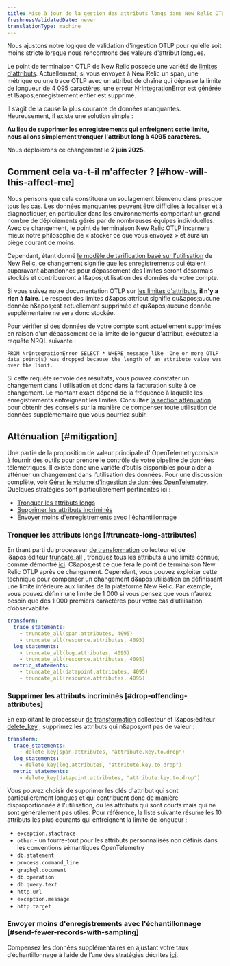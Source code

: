 ```yaml
---
title: Mise à jour de la gestion des attributs longs dans New Relic OTLP
freshnessValidatedDate: never
translationType: machine
---
```


Nous ajustons notre logique de validation d'ingestion OTLP pour qu'elle soit moins stricte lorsque nous rencontrons des valeurs d'attribut longues.

Le point de terminaison OTLP de New Relic possède une variété de [limites d'attributs](/docs/opentelemetry/best-practices/opentelemetry-otlp/#attribute-limits). Actuellement, si vous envoyez à New Relic un span, une métrique ou une trace OTLP avec un attribut de chaîne qui dépasse la limite de longueur de 4 095 caractères, une erreur [NrIntegrationError](https://docs.newrelic.com/docs/data-apis/manage-data/nrintegrationerror/) est générée et l&amp;apos;enregistrement entier est supprimé.

Il s’agit de la cause la plus courante de données manquantes. Heureusement, il existe une solution simple :

**Au lieu de supprimer les enregistrements qui enfreignent cette limite, nous allons simplement tronquer l'attribut long à 4095 caractères.**

Nous déploierons ce changement le **2 juin 2025**.

## Comment cela va-t-il m'affecter ? [#how-will-this-affect-me]

Nous pensons que cela constituera un soulagement bienvenu dans presque tous les cas. Les données manquantes peuvent être difficiles à localiser et à diagnostiquer, en particulier dans les environnements comportant un grand nombre de déploiements gérés par de nombreuses équipes individuelles. Avec ce changement, le point de terminaison New Relic OTLP incarnera mieux notre philosophie de « stocker ce que vous envoyez » et aura un piège courant de moins.

Cependant, étant donné [le modèle de tarification basé sur l'utilisation](https://newrelic.com/pricing) de New Relic, ce changement signifie que les enregistrements qui étaient auparavant abandonnés pour dépassement des limites seront désormais stockés et contribueront à l&amp;apos;utilisation des données de votre compte.

Si vous suivez notre documentation OTLP sur [les limites d'attributs](/docs/opentelemetry/best-practices/opentelemetry-otlp/#attribute-limits), **il n'y a rien à faire**. Le respect des limites d&amp;apos;attribut signifie qu&amp;apos;aucune donnée n&amp;apos;est actuellement supprimée et qu&amp;apos;aucune donnée supplémentaire ne sera donc stockée.

Pour vérifier si des données de votre compte sont actuellement supprimées en raison d'un dépassement de la limite de longueur d'attribut, exécutez la requête NRQL suivante :

```
FROM NrIntegrationError SELECT * WHERE message like 'One or more OTLP data point(s) was dropped because the length of an attribute value was over the limit.
```

Si cette requête renvoie des résultats, vous pouvez constater un changement dans l'utilisation et donc dans la facturation suite à ce changement. Le montant exact dépend de la fréquence à laquelle les enregistrements enfreignent les limites. Consultez [la section atténuation](#mitigation) pour obtenir des conseils sur la manière de compenser toute utilisation de données supplémentaire que vous pourriez subir.

## Atténuation [#mitigation]

Une partie de la proposition de valeur principale d' OpenTelemetryconsiste à fournir des outils pour prendre le contrôle de votre pipeline de données télémétriques. Il existe donc une variété d’outils disponibles pour aider à atténuer un changement dans l’utilisation des données. Pour une discussion complète, voir [Gérer le volume d'ingestion de données OpenTelemetry](/docs/opentelemetry/best-practices/opentelemetry-manage-data-ingest-volume/). Quelques stratégies sont particulièrement pertinentes ici :

* [Tronquer les attributs longs](#truncate-long-attributes)
* [Supprimer les attributs incriminés](#drop-offending-attributes)
* [Envoyer moins d'enregistrements avec l'échantillonnage](#send-fewer-records-with-sampling)

### Tronquer les attributs longs [#truncate-long-attributes]

En tirant parti du processeur [de transformation](https://github.com/open-telemetry/opentelemetry-collector-contrib/tree/main/processor/transformprocessor) collecteur et de l&amp;apos;éditeur [truncate\_all](https://github.com/open-telemetry/opentelemetry-collector-contrib/tree/main/pkg/ottl/ottlfuncs#truncate_all) , tronquez tous les attributs à une limite connue, comme démontré [ici](https://github.com/newrelic/newrelic-opentelemetry-examples/blob/036108c49b20f0e05ca80366a488d60cd02c5e1d/other-examples/collector/nr-config/otel-config.yaml#L14-L24). C&amp;apos;est ce que fera le point de terminaison New Relic OTLP après ce changement. Cependant, vous pouvez exploiter cette technique pour compenser un changement d&amp;apos;utilisation en définissant une limite inférieure aux limites de la plateforme New Relic. Par exemple, vous pouvez définir une limite de 1 000 si vous pensez que vous n’aurez besoin que des 1 000 premiers caractères pour votre cas d’utilisation d’observabilité.

```yaml
transform:
  trace_statements:
    - truncate_all(span.attributes, 4095)
    - truncate_all(resource.attributes, 4095)
  log_statements:
    - truncate_all(log.attributes, 4095)
    - truncate_all(resource.attributes, 4095)
  metric_statements:
    - truncate_all(datapoint.attributes, 4095)
    - truncate_all(resource.attributes, 4095)
```

### Supprimer les attributs incriminés [#drop-offending-attributes]

En exploitant le processeur [de transformation](https://github.com/open-telemetry/opentelemetry-collector-contrib/tree/main/processor/transformprocessor) collecteur et l&amp;apos;éditeur [delete\_key](https://github.com/open-telemetry/opentelemetry-collector-contrib/tree/main/pkg/ottl/ottlfuncs#delete_key) , supprimez les attributs qui n&amp;apos;ont pas de valeur :

```yaml
transform:
  trace_statements:
    - delete_key(span.attributes, "attribute.key.to.drop")
  log_statements:
    - delete_key(log.attributes, "attribute.key.to.drop")
  metric_statements:
    - delete_key(datapoint.attributes, "attribute.key.to.drop")
```

Vous pouvez choisir de supprimer les clés d'attribut qui sont particulièrement longues et qui contribuent donc de manière disproportionnée à l'utilisation, ou les attributs qui sont courts mais qui ne sont généralement pas utiles. Pour référence, la liste suivante résume les 10 attributs les plus courants qui enfreignent la limite de longueur :

* `exception.stactrace`
* `other` - un fourre-tout pour les attributs personnalisés non définis dans les conventions sémantiques OpenTelemetry
* `db.statement`
* `process.command_line`
* `graphql.document`
* `db.operation`
* `db.query.text`
* `http.url`
* `exception.message`
* `http.target`

### Envoyer moins d'enregistrements avec l'échantillonnage [#send-fewer-records-with-sampling]

Compensez les données supplémentaires en ajustant votre taux d’échantillonnage à l’aide de l’une des stratégies décrites [ici](/docs/opentelemetry/best-practices/opentelemetry-manage-data-ingest-volume/#concept-sampling).